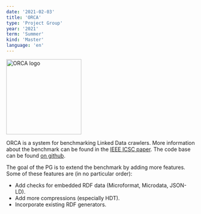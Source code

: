 ```yaml
---
date: '2021-02-03'
title: 'ORCA'
type: 'Project Group'
year: '2021'
term: 'Summer'
kind: 'Master'
language: 'en'
---
```


<img src="https://github.com/dice-group/orca/raw/master/docs/orca.png" alt="ORCA logo" width="200"/>

ORCA is a system for benchmarking Linked Data crawlers. More information about the benchmark can be found in the [IEEE ICSC paper](https://papers.dice-research.org/2021/ICSC2021_ORCA/ORCA_public.pdf). The code base can be found [on github](https://github.com/dice-group/orca).

The goal of the PG is to extend the benchmark by adding more features. Some of these features are (in no particular order):

* Add checks for embedded RDF data (Microformat, Microdata, JSON-LD).
* Add more compressions (especially HDT).
* Incorporate existing RDF generators.

